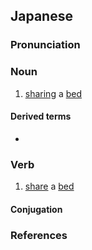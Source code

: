 ==Japanese==
{{ja-kanjitab|どう|しょう|yomi=kanyoon}}

===Pronunciation===
{{ja-pron|yomi=kanyoon|どうしょう|acc=0|acc_ref=DJR}}

===Noun===
{{ja-noun|どうしょう|hhira=どうしやう}}

# [[sharing]] a [[bed]]

====Derived terms====
* {{ja-r|同床異夢|どうしょういむ}}

===Verb===
{{ja-verb-suru|どうしょう|hhira=どうしやう}}

# [[share]] a [[bed]]

====Conjugation====
{{ja-suru|どうしょう}}

===References===
<references/>
